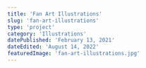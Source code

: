 ```yaml
---
title: 'Fan Art Illustrations'
slug: 'fan-art-illustrations'
type: 'project'
category: 'Illustrations'
datePublished: 'February 13, 2021'
dateEdited: 'August 14, 2022'
featuredImage: 'fan-art-illustrations.jpg'
---
```


<ImageWithCaption
  src="posts/fan-art-illustrations/dragon-age-1.jpg"
  alt="Dragon Age Dread Wolf"
  caption="Dragon Age"
  layout="left"
/>

<ImageWithCaption
  src="posts/fan-art-illustrations/dragon-age-2.jpg"
  alt="Dragon Age Solas"
  caption="Dragon Age"
  layout="right"
/>

<ImageWithCaption
  src="posts/fan-art-illustrations/dark-souls-crow.jpg"
  alt="Dark Souls I"
  caption="Dark Souls I"
  layout="wide"
/>

<ImageWithCaption
  src="posts/fan-art-illustrations/the-lord-of-the-rings-moria.jpg"
  alt="The Lord of the Rings"
  caption="The Lord of the Rings"
  layout="left"
/>

<ImageWithCaption
  src="posts/fan-art-illustrations/little-nightmares-porcelain-bully.jpg"
  alt="Little Nightmares II"
  caption="Little Nightmares II"
  layout="right"
/>

<ImageWithCaption
  src="posts/fan-art-illustrations/tales-from-earthsea.jpg"
  alt="Tales from Earthsea"
  caption="Tales from Earthsea"
  layout="wide"
/>

